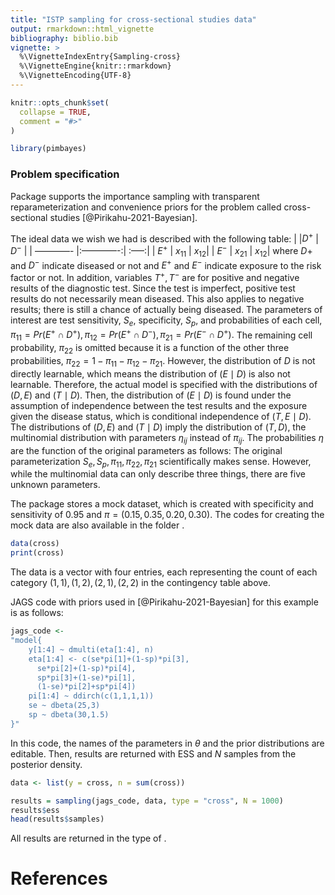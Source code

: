```yaml
---
title: "ISTP sampling for cross-sectional studies data"
output: rmarkdown::html_vignette
bibliography: biblio.bib  
vignette: >
  %\VignetteIndexEntry{Sampling-cross}
  %\VignetteEngine{knitr::rmarkdown}
  %\VignetteEncoding{UTF-8}
---
```


```r
knitr::opts_chunk$set(
  collapse = TRUE,
  comment = "#>"
)
```

```r
library(pimbayes)
```

### Problem specification

Package \texttt{pimbayes} supports the importance sampling with transparent reparameterization and convenience priors for the problem called cross-sectional studies [@Pirikahu-2021-Bayesian].


The ideal data we wish we had is described with the following table:
|               |$D^+$          | $D^-$ |
| ------------- |:-------------:| :-----:|
| $E^+$    |  $x_{11}$ |  $x_{12}$|
| $E^-$    | $x_{21}$  |  $x_{12}$|
where $D+$ and $D^-$ indicate diseased or not and $E^+$ and $E^-$ indicate exposure to the risk factor or not. In addition, variables $T^+, T^-$ are for positive and negative results of the diagnostic test. Since the test is imperfect, positive test results do not necessarily mean diseased. This also applies to negative results; there is still a chance of actually being diseased.
The parameters of interest are test sensitivity, $S_e$, specificity, $S_p$, and probabilities of each cell, $\pi_{11} = Pr(E^+ \cap D^+), \pi_{12} = Pr(E^+ \cap  D^-), \pi_{21} = Pr(E^- \cap  D^+).$ The remaining cell probability, $\pi_{22}$ is omitted because it is a function of the other three probabilities, $\pi_{22} = 1 - \pi_{11} - \pi_{12} - \pi_{21}$.
However, the distribution of $D$ is not directly learnable, which means the distribution of $(E \mid D)$ is also not learnable. Therefore, the actual model is specified with the distributions of $(D, E)$ and $(T \mid D)$. Then, the distribution of $(E \mid D)$ is found under the assumption of independence between the test results and the exposure given the disease status, which is conditional independence of $(T, E \mid D)$. The distributions of $(D, E)$ and $(T \mid D)$ imply the distribution of $(T, D)$, the multinomial distribution with parameters $\eta_{ij}$ instead of $\pi_{ij}$. The probabilities $\eta$ are the function of the original parameters as follows:
\begin{align*}
\eta_{11} &= Pr(T^+ \cap D^+) \\&= S_e \pi_{11} + (1-S_p)\pi_{21},\\
\eta_{12} &= Pr(T^+ \cap D^-) \\&=S_e \pi_{12} + (1-S_e)\pi_{22},\\
\eta_{21} &= Pr(T^- \cap D^+) \\&= S_p \pi_{21} + (1-S_e)\pi_{11}, \\
\eta_{22} &= Pr(T^- \cap D^-) \\&= (1-S_e) \pi_{12} + S_p\pi_{22}.
\end{align*}
The original parameterization $S_e, S_p, \pi_{11},\pi_{22}, \pi_{21}$ scientifically makes sense. However, while the multinomial data can only describe three things, there are five unknown parameters. 

The package stores a mock dataset, which is created with specificity and sensitivity of 0.95 and $\pi = (0.15, 0.35, 0.20, 0.30)$. The codes for creating the mock data are also available in the folder \texttt{data-raw}.

```r
data(cross)
print(cross)
```

The data is a vector with four entries, each representing the count of each category $(1,1), (1,2), (2,1), (2,2)$ in the contingency table above.

JAGS code with priors used in [@Pirikahu-2021-Bayesian] for this example is as follows:

```r
jags_code <-
"model{
    y[1:4] ~ dmulti(eta[1:4], n)
    eta[1:4] <- c(se*pi[1]+(1-sp)*pi[3],
      se*pi[2]+(1-sp)*pi[4],
      sp*pi[3]+(1-se)*pi[1],
      (1-se)*pi[2]+sp*pi[4])
    pi[1:4] ~ ddirch(c(1,1,1,1))
    se ~ dbeta(25,3)
    sp ~ dbeta(30,1.5)
}"
```

In this code, the names of the parameters in $\theta$ and the prior distributions are editable. Then, results are returned with ESS and $N$ samples from the posterior density.

```r
data <- list(y = cross, n = sum(cross))

results = sampling(jags_code, data, type = "cross", N = 1000)
results$ess
head(results$samples)
```

All results are returned in the type of \texttt{list}.

# References


